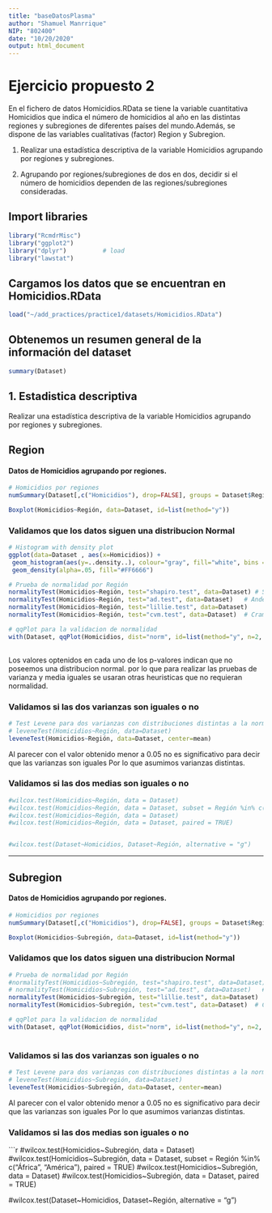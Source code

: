 ```yaml
---
title: "baseDatosPlasma"
author: "Shamuel Manrrique"
NIP: "802400"
date: "10/20/2020"
output: html_document
---
```


# Ejercicio propuesto 2
En el fichero de datos Homicidios.RData se tiene la variable cuantitativa Homicidios que indica el número de homicidios al año en las distintas regiones y subregiones de diferentes países del mundo.Además, se dispone de las variables cualitativas (factor) Region y Subregion.

1. Realizar una estadística descriptiva de la variable Homicidios agrupando por regiones y subregiones.

2. Agrupando por regiones/subregiones de dos en dos, decidir si el número de homicidios dependen de las regiones/subregiones consideradas. 


## Import libraries
```r
library("RcmdrMisc")
library("ggplot2")
library("dplyr")          # load
library("lawstat")

```
 
## Cargamos los datos que se encuentran en Homicidios.RData
```r
load("~/add_practices/practice1/datasets/Homicidios.RData")
```
 
## Obtenemos un resumen general de la información del dataset
```r
summary(Dataset)
```
 
## 1. Estadistica descriptiva 
Realizar una estadística descriptiva de la variable Homicidios agrupando por regiones y subregiones. 
 
## Region
#### Datos de Homicidios agrupando por regiones.
```r
# Homicidios por regiones
numSummary(Dataset[,c("Homicidios"), drop=FALSE], groups = Dataset$Región, statistics=c("mean", "sd", "IQR", "quantiles", "skewness", "kurtosis"), quantiles=c(0,.25,.5,.75,1))

Boxplot(Homicidios~Región, data=Dataset, id=list(method="y"))
```

### Validamos que los datos siguen una distribucion Normal
```r
# Histogram with density plot
ggplot(data=Dataset , aes(x=Homicidios)) + 
 geom_histogram(aes(y=..density..), colour="gray", fill="white", bins = 30) +
 geom_density(alpha=.05, fill="#FF6666")

# Prueba de normalidad por Región
normalityTest(Homicidios~Región, test="shapiro.test", data=Dataset) # Shapiro
normalityTest(Homicidios~Región, test="ad.test", data=Dataset)   # Anderson-Darling
normalityTest(Homicidios~Región, test="lillie.test", data=Dataset) 
normalityTest(Homicidios~Región, test="cvm.test", data=Dataset)  # Cramer

# qqPlot para la validacion de normalidad
with(Dataset, qqPlot(Homicidios, dist="norm", id=list(method="y", n=2, labels=rownames(Homicidios))))
 
```

Los valores optenidos en cada uno de los p-valores indican que no poseemos una distribucion normal. por lo que para realizar las pruebas de varianza y media iguales se usaran otras heuristicas que no requieran normalidad.

### Validamos si las dos varianzas son iguales o no 
```r
# Test Levene para dos varianzas con distribuciones distintas a la normal
# leveneTest(Homicidios~Región, data=Dataset)
leveneTest(Homicidios~Región, data=Dataset, center=mean)

```
Al parecer con el valor obtenido menor a 0.05 no es significativo para decir que las varianzas son iguales Por lo que asumimos varianzas distintas.

### Validamos si las dos medias son iguales o no 
```r
#wilcox.test(Homicidios~Región, data = Dataset)
#wilcox.test(Homicidios~Región, data = Dataset, subset = Región %in% c("África", "América"), paired = TRUE)
#wilcox.test(Homicidios~Región, data = Dataset)
#wilcox.test(Homicidios~Región, data = Dataset, paired = TRUE)


#wilcox.test(Dataset~Homicidios, Dataset~Región, alternative = "g")


```
---

## Subregion
#### Datos de Homicidios agrupando por regiones.
```r
# Homicidios por regiones
numSummary(Dataset[,c("Homicidios"), drop=FALSE], groups = Dataset$Región, statistics=c("mean", "sd", "IQR", "quantiles", "skewness", "kurtosis"), quantiles=c(0,.25,.5,.75,1))

Boxplot(Homicidios~Subregión, data=Dataset, id=list(method="y"))
```

### Validamos que los datos siguen una distribucion Normal
```r
# Prueba de normalidad por Región
#normalityTest(Homicidios~Subregión, test="shapiro.test", data=Dataset) # Shapiro
# normalityTest(Homicidios~Subregión, test="ad.test", data=Dataset)   # Anderson-Darling
normalityTest(Homicidios~Subregión, test="lillie.test", data=Dataset) 
normalityTest(Homicidios~Subregión, test="cvm.test", data=Dataset)  # Cramer

# qqPlot para la validacion de normalidad
with(Dataset, qqPlot(Homicidios, dist="norm", id=list(method="y", n=2, labels=rownames(Homicidios))))
 
```
### Validamos si las dos varianzas son iguales o no 
```r
# Test Levene para dos varianzas con distribuciones distintas a la normal
# leveneTest(Homicidios~Subregión, data=Dataset)
leveneTest(Homicidios~Subregión, data=Dataset, center=mean)

```
Al parecer con el valor obtenido menor a 0.05 no es significativo para decir que las varianzas son iguales Por lo que asumimos varianzas distintas.

### Validamos si las dos medias son iguales o no 
```r
#wilcox.test(Homicidios~Subregión, data = Dataset)
#wilcox.test(Homicidios~Subregión, data = Dataset, subset = Región %in% c("África", "América"), paired = TRUE)
#wilcox.test(Homicidios~Subregión, data = Dataset)
#wilcox.test(Homicidios~Subregión, data = Dataset, paired = TRUE)


#wilcox.test(Dataset~Homicidios, Dataset~Región, alternative = "g")